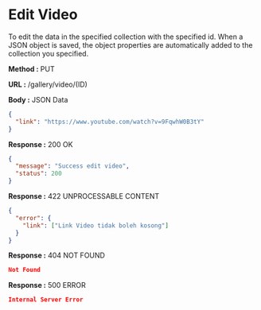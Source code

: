
# Edit Video

To edit the data in the specified collection with the specified id.
When a JSON object is saved, the object properties are automatically added to the collection you specified.

**Method :** <Badge variant="info">PUT</Badge>

**URL :** <Badge variant="dark">/gallery/video/(ID)</Badge>

**Body :** <Badge variant="warning">JSON Data</Badge>

```json
{
  "link": "https://www.youtube.com/watch?v=9FqwhW0B3tY"
}
```

**Response :** <BadgeOutline variant="success">200 OK</BadgeOutline>

```json
{
  "message": "Success edit video",
  "status": 200
}
```

**Response :** <BadgeOutline variant="info">422 UNPROCESSABLE CONTENT</BadgeOutline>

```json
{
  "error": {
    "link": ["Link Video tidak boleh kosong"]
  }
}
```

**Response :** <BadgeOutline variant="warning">404 NOT FOUND</BadgeOutline>

```json
Not Found
```

**Response :** <BadgeOutline variant="danger">500 ERROR</BadgeOutline>

```json
Internal Server Error
```
